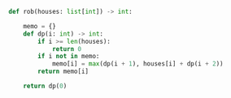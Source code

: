 ```python meta="source=problems/198-house-robber/top-down-suffix.py"
def rob(houses: list[int]) -> int:

    memo = {}
    def dp(i: int) -> int:
        if i >= len(houses):
            return 0
        if i not in memo:
            memo[i] = max(dp(i + 1), houses[i] + dp(i + 2))
        return memo[i]

    return dp(0)
```